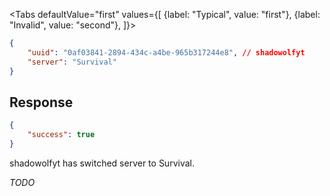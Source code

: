 <Tabs
    defaultValue="first"
    values={[
        {label: "Typical", value: "first"},
        {label: "Invalid", value: "second"},
    ]}>
<TabItem value="first">

```json
{
    "uuid": "0af03841-2894-434c-a4be-965b317244e8", // shadowolfyt
    "server": "Survival"
}
```

## Response

```json
{
    "success": true
}
```

shadowolfyt has switched server to Survival.

</TabItem>
<TabItem value="second">

*TODO*

</TabItem>
</Tabs>
